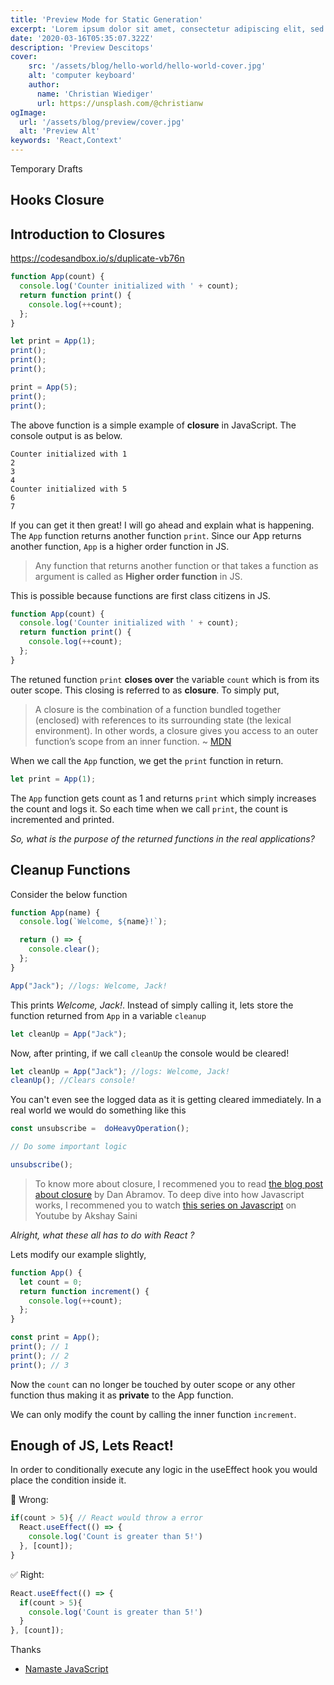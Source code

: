 ```yaml
---
title: 'Preview Mode for Static Generation'
excerpt: 'Lorem ipsum dolor sit amet, consectetur adipiscing elit, sed do eiusmod tempor incididunt ut labore et dolore magna aliqua. Praesent elementum facilisis leo vel fringilla est ullamcorper eget. At imperdiet dui accumsan sit amet nulla facilities morbi tempus.'
date: '2020-03-16T05:35:07.322Z'
description: 'Preview Descitops'
cover: 
    src: '/assets/blog/hello-world/hello-world-cover.jpg'  
    alt: 'computer keyboard'
    author: 
      name: 'Christian Wiediger'
      url: https://unsplash.com/@christianw
ogImage:
  url: '/assets/blog/preview/cover.jpg'
  alt: 'Preview Alt'
keywords: 'React,Context'
---
```


Temporary Drafts

## Hooks Closure

## Introduction to Closures

https://codesandbox.io/s/duplicate-vb76n

```javascript
function App(count) {
  console.log('Counter initialized with ' + count);
  return function print() {
    console.log(++count);
  };
}

let print = App(1);
print();
print();
print();

print = App(5);
print();
print();
```

The above function is a simple example of **closure** in JavaScript. The console output is as below.

```
Counter initialized with 1 
2
3
4
Counter initialized with 5 
6
7
```

If you can get it then great! I will go ahead and explain what is happening. The `App` function returns another
function `print`. Since our App returns another function, `App` is a higher order function in JS. 

> Any function that returns another function or that takes a function as argument is called as **Higher order function** in JS. 

This is possible because functions are first class citizens in JS.

```javascript
function App(count) {
  console.log('Counter initialized with ' + count);
  return function print() {
    console.log(++count);
  };
}
```

The retuned function `print` **closes over** the variable `count` which is from its outer scope. This closing is referred
to as **closure**. To simply put,

> A closure is the combination of a function bundled together (enclosed) 
> with references to its surrounding state (the lexical environment). In other words, 
> a closure gives you access to an outer function’s scope from an inner function.
> ~ [MDN](https://developer.mozilla.org/en-US/docs/Web/JavaScript/Closures)



When we call the `App` function, we get the `print` function in return.

```javascript
let print = App(1);
```

The `App` function gets count as 1 and returns `print` which simply increases the count and logs it. So each time when we call
`print`, the count is incremented and printed.

*So, what is the purpose of the returned functions in the real applications?*

## Cleanup Functions

Consider the below function

```javascript
function App(name) {
  console.log(`Welcome, ${name}!`);

  return () => {
    console.clear();
  };
}

App("Jack"); //logs: Welcome, Jack! 
```

This prints _Welcome, Jack!_. Instead of simply calling it, lets store the function returned from `App`
in a variable `cleanup`

```javascript
let cleanUp = App("Jack");
```

Now, after printing, if we call `cleanUp` the console would be cleared!

```javascript
let cleanUp = App("Jack"); //logs: Welcome, Jack! 
cleanUp(); //Clears console!
```

You can't even see the logged data as it is getting cleared immediately. In a real world we would do something like this


```javascript
const unsubscribe =  doHeavyOperation();

// Do some important logic

unsubscribe();
```


> To know more about closure, I recommened you to read [the blog post about closure](https://whatthefork.is/closure) by Dan Abramov. 
> To deep dive into how Javascript works, I recommened you to watch [this series on Javascript](https://youtu.be/ZvbzSrg0afE) on Youtube by Akshay Saini

*Alright, what these all has to do with React ?*


Lets modify our example slightly, 

```javascript
function App() {
  let count = 0;
  return function increment() {
    console.log(++count);
  };
}

const print = App();
print(); // 1
print(); // 2
print(); // 3
```

Now the `count` can no longer be touched by outer scope or any other function thus making it as **private** to the App function. 

We can only modify the count by calling the inner function `increment`. 



## Enough of JS, Lets React!


In order to conditionally execute any logic in the useEffect hook you would place the condition
inside it.

🚫 Wrong:

```jsx highlight={[1,5]}
if(count > 5){ // React would throw a error
  React.useEffect(() => {
    console.log('Count is greater than 5!')
  }, [count]);
}
```

✅ Right:

```jsx highlight={[2,4]}
React.useEffect(() => {
  if(count > 5){ 
    console.log('Count is greater than 5!')
  }
}, [count]);
```

Thanks

- [Namaste JavaScript](https://youtu.be/pN6jk0uUrD8)